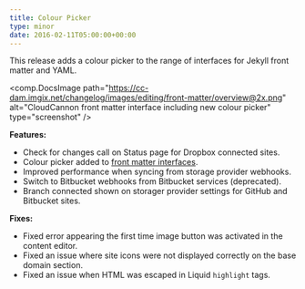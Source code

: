 ```yaml
---
title: Colour Picker
type: minor
date: 2016-02-11T05:00:00+00:00
---
```


This release adds a colour picker to the range of interfaces for Jekyll front matter and YAML.

<comp.DocsImage path="https://cc-dam.imgix.net/changelog/images/editing/front-matter/overview@2x.png" alt="CloudCannon front matter interface including new colour picker" type="screenshot" />

**Features:**

* Check for changes call on Status page for Dropbox connected sites.
* Colour picker added to [front matter interfaces](/documentation/edit/interfaces/front-matter-editor/).
* Improved performance when syncing from storage provider webhooks.
* Switch to Bitbucket webhooks from Bitbucket services (deprecated).
* Branch connected shown on storager provider settings for GitHub and Bitbucket sites.

**Fixes:**

* Fixed error appearing the first time image button was activated in the content editor.
* Fixed an issue where site icons were not displayed correctly on the base domain section.
* Fixed an issue when HTML was escaped in Liquid `highlight` tags.
